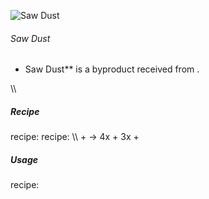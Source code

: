 ![Saw Dust](/mods/techreborn/saw_dust.png)

###### Saw Dust


- Saw Dust** is a byproduct received from
        <Mcitem id="techreborn:saw_mill"/>.

\\\\

##### Recipe

<Mcitem id="minecraft:crafting_table"/> recipe:
<Recipe recipe=" input techreborn:small_pile_of_Saw_dust
techreborn:small_pile_of_Saw_dust air input
techreborn:small_pile_of_Saw_dust techreborn:small_pile_of_Saw_dust air
input air air air output techreborn:saw_dust "/>
<Mcitem id="techreborn:saw_mill"/> recipe: \\\\
<Mcitem id="minecraft:wood"/> +
<Mcitem id="techreborn:water_cell"/> -\>
4x<Mcitem id="minecraft:wood"/> +
3x<Mcitem id="techreborn:saw_dust"/> +
<Mcitem id="minecraft:paper"/>

##### Usage

<Mcitem id="minecraft:crafting_table"/> recipe:
<Recipe recipe=" input air air air input air techreborn:Saw_dust air
input air air air output techreborn:small_pile_of_saw_dust,4
"/>
